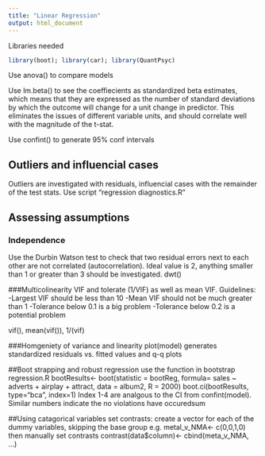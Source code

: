 ```yaml
---
title: "Linear Regression"
output: html_document
---
```


Libraries needed

```r
library(boot); library(car); library(QuantPsyc)
```

Use  anova() to compare models

Use lm.beta() to see the coeffiecients as standardized beta estimates, which means that they are expressed as the number of standard deviations by which the outcome will change for a unit change in predictor. This eliminates the issues of different variable units, and should correlate well with the magnitude of the t-stat.

Use confint() to generate 95% conf intervals

## Outliers and influencial cases
Outliers are investigated with residuals, influencial cases with the remainder of the test stats. Use script "regression diagnostics.R"

## Assessing assumptions
### Independence
Use the Durbin Watson test to check that two residual errors next to each other are not correlated (autocorrelation). Ideal value is 2, anything smaller than 1 or greater than 3 should be investigated. dwt()

###Multicolinearity
VIF and tolerate (1/VIF) as well as mean VIF. Guidelines:
-Largest VIF should be less than 10
-Mean VIF should not be much greater than 1
-Tolerance below 0.1 is a big problem
-Tolerance below 0.2 is a potential problem

vif(), mean(vif()), 1/(vif)

###Homgeniety of variance and linearity
plot(model) generates standardized residuals vs. fitted values and q-q plots

##Boot strapping and robust regression
use the function in bootstrap regression.R
bootResults<- boot(statistic = bootReg, formula= sales ~ adverts + airplay + attract, data = album2, R = 2000)
boot.ci(bootResults, type="bca", index=1)
Index 1-4 are analgous to the CI from confint(model). Similar numbers indicate the no violations have occuredsum

##Using catagorical variables
set contrasts:
create a vector for each of the dummy variables, skipping the base group
e.g. metal_v_NMA<- c(0,0,1,0)
then manually set contrasts
contrast(data$column)<- cbind(meta_v_NMA, ...)